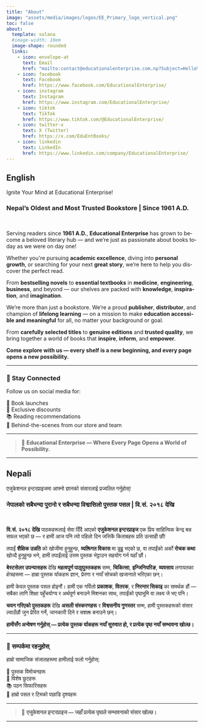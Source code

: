 ```yaml
---
title: "About"
image: "assets/media/images/logos/EE_Primary_logo_vertical.png"
toc: false
about:
  template: solana
  #image-width: 10em
  image-shape: rounded
  links:
    - icon: envelope-at
      text: Email
      href: "mailto:contact@educationalenterprise.com.np?Subject=Hello%20from%20Educational%20Enterprise%20Pvt.%20Ltd.%20Website"
    - icon: facebook
      text: Facebook
      href: https://www.facebook.com/EducationalEnterprise/
    - icon: instagram
      text: Instagram
      href: https://www.instagram.com/EducationalEnterprise/
    - icon: tiktok
      text: TikTok
      href: https://www.tiktok.com/@EducationalEnterprise/
    - icon: twitter-x
      text: X (Twitter)
      href: https://x.com/EduEntBooks/
    - icon: linkedin
      text: LinkedIn
      href: https://www.linkedin.com/company/EducationalEnterprise/
---
```


::: {.panel-tabset group="language"}
## English {.active}

```{=html}
<!-- English Content -->
<div lang="en">
  <p>Ignite Your Mind at Educational Enterprise!</p>
  <h3>Nepal’s Oldest and Most Trusted Bookstore | Since 1961 A.D.</h3><br>

  <p>Serving readers since <strong>1961 A.D.</strong>, <strong>Educational Enterprise</strong> has grown to become a beloved literary hub — and we’re just as passionate about books today as we were on day one!</p>

  <p>Whether you're pursuing <strong>academic excellence</strong>, diving into <strong>personal growth</strong>, or searching for your next <strong>great story</strong>, we’re here to help you discover the perfect read.</p>

  <p>From <strong>bestselling novels</strong> to <strong>essential textbooks</strong> in <strong>medicine</strong>, <strong>engineering</strong>, <strong>business</strong>, and beyond — our shelves are packed with <strong>knowledge</strong>, <strong>inspiration</strong>, and <strong>imagination</strong>.</p>

  <p>We’re more than just a bookstore. We’re a proud <strong>publisher</strong>, <strong>distributor</strong>, and champion of <strong>lifelong learning</strong> — on a mission to make <strong>education accessible and meaningful</strong> for all, no matter your background or goal.</p>

  <p>From <strong>carefully selected titles</strong> to <strong>genuine editions</strong> and <strong>trusted quality</strong>, we bring together a world of books that <strong>inspire</strong>, <strong>inform</strong>, and <strong>empower</strong>.</p>

  <p><strong>Come explore with us — every shelf is a new beginning, and every page opens a new possibility.</strong></p>

  <hr>

  <h3>📲 Stay Connected</h3>
  <p>Follow us on social media for:</p>
  📢 Book launches<br>
  🎁 Exclusive discounts<br>
  📚 Reading recommendations<br>
  📸 Behind-the-scenes from our store and team<br>
  <hr>

  <blockquote>
    📖 <strong>Educational Enterprise — Where Every Page Opens a World of Possibility.</strong>
  </blockquote>

  <hr>
</div>
```

## Nepali

```{=html}
<!-- Nepali Content -->
<div lang="ne">
  <p>एजुकेशनल इन्टरप्राइजमा आफ्नो ज्ञानको संसारलाई प्रज्वलित गर्नुहोस्!</p>
  <h3>नेपालको सबैभन्दा पुरानो र सबैभन्दा विश्वासिलो पुस्तक पसल | वि.सं. २०१८ देखि</h3><br>

  <p><strong>वि.सं. २०१८ देखि</strong> पाठकहरूलाई सेवा दिँदै आएको <strong>एजुकेशनल इन्टरप्राइज</strong> एक प्रिय साहित्यिक केन्द्र बन्न सफल भएको छ — र हामी आज पनि त्यो पहिलो दिन जत्तिकै किताबहरू प्रति उत्साही छौं!</p>

  <p>तपाईं <strong>शैक्षिक उन्नति</strong> को खोजीमा हुनुहुन्छ, <strong>व्यक्तिगत विकास</strong> मा डुब्नु भएको छ, वा तपाईंको अर्को <strong>रोचक कथा</strong> खोज्दै हुनुहुन्छ भने, हामी तपाईंलाई उत्तम पुस्तक भेट्टाउन सहयोग गर्न यहाँ छौं।</p>

  <p><strong>बेस्टसेलर उपन्यासहरू</strong> देखि <strong>महत्वपूर्ण पाठ्यपुस्तकहरू</strong> सम्म, <strong>चिकित्सा</strong>, <strong>इन्जिनियरिङ</strong>, <strong>व्यवसाय</strong> लगायतका क्षेत्रहरूमा — हाम्रा पुस्तक र्याकहरू ज्ञान, प्रेरणा र नयाँ सोचको खजानाले भरिएका छन्।</p>

  <p>हामी केवल पुस्तक पसल होइनौं। हामी एक गर्विलो <strong>प्रकाशक</strong>, <strong>वितरक</strong>, र <strong>निरन्तर सिकाइ</strong> का समर्थक हौं — सबैका लागि शिक्षा पहुँचयोग्य र अर्थपूर्ण बनाउने मिशनका साथ, तपाईंको पृष्ठभूमि वा लक्ष्य जे भए पनि।</p>

  <p><strong>चयन गरिएको पुस्तकहरू</strong> देखि <strong>असली संस्करणहरू</strong> र <strong>विश्वसनीय गुणस्तर</strong> सम्म, हामी पुस्तकहरूको संसार ल्याउँछौं जुन प्रेरित गर्ने, जानकारी दिने र सशक्त बनाउने छन्।</p>

  <p><strong>हामीसँग अन्वेषण गर्नुहोस् — प्रत्येक पुस्तक र्याकहरू नयाँ सुरुवात हो, र प्रत्येक पृष्ठ नयाँ सम्भावना खोल्छ।</strong></p>

  <hr>

  <h3>📲 सम्पर्कमा रहनुहोस्</h3>
  <p>हाम्रो सामाजिक संजालहरूमा हामीलाई फलो गर्नुहोस्:</p>
  📢 पुस्तक विमोचनहरू<br>
  🎁 विशेष छुटहरू<br>
  📚 पठन सिफारिसहरू<br>
  📸 हाम्रो पसल र टिमको पछाडि दृश्यहरू<br>
  <hr>

  <blockquote>
    📖 <strong>एजुकेशनल इन्टरप्राइज — जहाँ प्रत्येक पृष्ठले सम्भावनाको संसार खोल्छ।</strong>
  </blockquote>

  <hr>
</div>
```

:::
